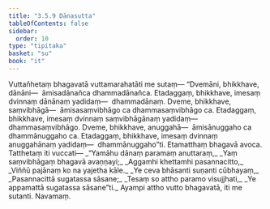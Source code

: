 ```yaml
---
title: "3.5.9 Dānasutta"
tableOfContents: false
sidebar:
  order: 10
type: "tipitaka"
basket: "su"
book: "it"
---
```



<DynamicBreadcrumb />

<Division number="98" book="it" bookNo="18" page="260">

<Paragraph number="705" book="it">
Vuttañhetaṃ bhagavatā vuttamarahatāti me sutaṃ—
</Paragraph>

<Paragraph number="706" book="it">
“Dvemāni, bhikkhave, dānāni—  āmisadānañca dhammadānañca. Etadaggaṃ, bhikkhave, imesaṃ dvinnaṃ dānānaṃ yadidaṃ—  dhammadānaṃ.
</Paragraph>

<Paragraph number="707" book="it">
Dveme, bhikkhave, saṃvibhāgā—  āmisasaṃvibhāgo ca dhammasaṃvibhāgo ca. Etadaggaṃ, bhikkhave, imesaṃ dvinnaṃ saṃvibhāgānaṃ yadidaṃ—  dhammasaṃvibhāgo.
</Paragraph>

<Paragraph number="708" book="it">
Dveme, bhikkhave, anuggahā—  āmisānuggaho ca dhammānuggaho ca. Etadaggaṃ, bhikkhave, imesaṃ dvinnaṃ anuggahānaṃ yadidaṃ—  dhammānuggaho”ti. Etamatthaṃ bhagavā avoca. Tatthetaṃ iti vuccati—
</Paragraph>

<Paragraph number="709" type="verses" book="it">
_“Yamāhu dānaṃ paramaṃ anuttaraṃ,_  
_Yaṃ saṃvibhāgaṃ bhagavā avaṇṇayi;_  
_Aggamhi khettamhi pasannacitto,_  
_Viññū pajānaṃ ko na yajetha kāle._  

</Paragraph>

<Paragraph number="710" type="verses" book="it">
_Ye ceva bhāsanti suṇanti cūbhayaṃ,_  
_Pasannacittā sugatassa sāsane;_  
_Tesaṃ so attho paramo visujjhati,_  
_Ye appamattā sugatassa sāsane”ti._  

</Paragraph>

<Paragraph number="711" book="it">
Ayampi attho vutto bhagavatā, iti me sutanti.

</Paragraph>
</Division>

<Paragraph number="712" type="center" book="it">
Navamaṃ.
</Paragraph>
